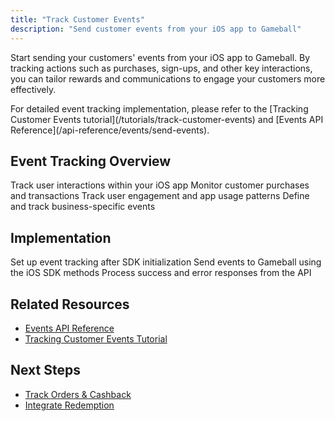 ```yaml
---
title: "Track Customer Events"
description: "Send customer events from your iOS app to Gameball"
---
```


Start sending your customers' events from your iOS app to Gameball. By tracking actions such as purchases, sign-ups, and other key interactions, you can tailor rewards and communications to engage your customers more effectively.

<Info>
For detailed event tracking implementation, please refer to the [Tracking Customer Events tutorial](/tutorials/track-customer-events) and [Events API Reference](/api-reference/events/send-events).
</Info>

## Event Tracking Overview

<CardGroup cols={2}>
  <Card title="App Events" icon="mobile">
    Track user interactions within your iOS app
  </Card>

  <Card title="Purchase Events" icon="shopping-cart">
    Monitor customer purchases and transactions
  </Card>

  <Card title="Engagement Events" icon="heart">
    Track user engagement and app usage patterns
  </Card>

  <Card title="Custom Events" icon="cog">
    Define and track business-specific events
  </Card>
</CardGroup>

## Implementation

<Steps>
<Step title="Initialize Event Tracking">
  Set up event tracking after SDK initialization
</Step>

<Step title="Track Events">
  Send events to Gameball using the iOS SDK methods
</Step>

<Step title="Handle Responses">
  Process success and error responses from the API
</Step>
</Steps>

## Related Resources

- [Events API Reference](/api-reference/events/send-events)
- [Tracking Customer Events Tutorial](/tutorials/track-customer-events)

## Next Steps

- [Track Orders & Cashback](/installation-guide/ios/track-orders)
- [Integrate Redemption](/installation-guide/ios/integrate-redemption)
